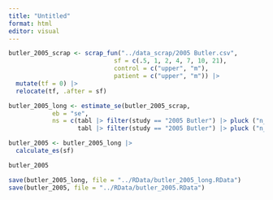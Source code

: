 ```yaml
---
title: "Untitled"
format: html
editor: visual
---
```


```r
butler_2005_scrap <- scrap_fun("../data_scrap/2005 Butler.csv",
                             sf = c(.5, 1, 2, 4, 7, 10, 21), 
                             control = c("upper", "m"), 
                             patient = c("upper", "m")) |> 
  mutate(tf = 0) |> 
  relocate(tf, .after = sf)  
```

```r
butler_2005_long <- estimate_se(butler_2005_scrap, 
            eb = "se", 
            ns = c(tabl |> filter(study == "2005 Butler") |> pluck ("n_control"), 
                   tabl |> filter(study == "2005 Butler") |> pluck ("n_patient")))

butler_2005 <- butler_2005_long |> 
  calculate_es(sf)

butler_2005
```

```r
save(butler_2005_long, file = "../RData/butler_2005_long.RData")
save(butler_2005, file = "../RData/butler_2005.RData")
```
